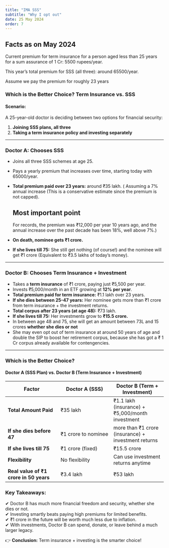 ```yaml
---
title: "IMA SSS"
subtitle: "Why I opt out"
date: 25 May 2024
order: 7
---
```


## Facts as on May 2024

Current premium for term insurance for a person aged less than 25 years for a sum assurance of 1 Cr: 5500 rupees/year.

This year's total premium for SSS (all three): around 65500/year.

Assume we pay the premium for roughly 23 years

### **Which is the Better Choice? Term Insurance vs. SSS**

#### **Scenario:**

A 25-year-old doctor is deciding between two options for financial security:

1.  **Joining SSS plans, all three**
2.  **Taking a term insurance policy and investing separately**

------------------------------------------------------------------------

### **Doctor A: Chooses SSS**

-   Joins all three SSS schemes at age 25.

-   Pays a yearly premium that increases over time, starting today with 65000/year.

-   **Total premium paid over 23 years:** around ₹35 lakh. ( Assuming a 7% annual increase (This is a conservative estimate since the premium is not capped).

    ::: callout-note
    ## Most important point

    For records, the premium was ₹12,000 per year 10 years ago, and the annual increase over the past decade has been 18%, well above 7%.)
    :::

-   **On death, nominee gets ₹1 crore.**

-   **If she lives till 75:** She still get nothing (of course!) and the nominee will get ₹1 crore (Equivalent to ₹3.5 lakhs of today's money).

------------------------------------------------------------------------

### **Doctor B: Chooses Term Insurance + Investment**

-   Takes a **term insurance** of ₹1 crore, paying just ₹5,500 per year.
-   Invests ₹5,000/month in an ETF growing at **12% per year**.
-   **Total premium paid for term insurance:** ₹1.1 lakh over 23 years.
-   **If she dies between 25-47 years:** Her nominee gets more than ₹1 crore from term insurance + the investment returns.
-   **Total corpus after 23 years (at age 48):** ₹73 lakh.
-   **If she lives till 75:** Her investments grow to **₹15.5 crore.**
-   In between age 48 and 75, she will get an amount between 73L and 15 crores **whether she dies or not**
-   She may even opt out of term insurance at around 50 years of age and double the SIP to boost her retirement corpus, because she has got a ₹ 1 Cr corpus already available for contengencies.

------------------------------------------------------------------------

### **Which is the Better Choice?**

#### **Doctor A (SSS Plan) vs. Doctor B (Term Insurance + Investment)**

| **Factor** | **Doctor A (SSS)** | **Doctor B (Term + Investment)** |
|----|----|----|
| **Total Amount Paid** | ₹35 lakh | ₹1.1 lakh (insurance) + ₹5,000/month investment |
| **If she dies before 47** | ₹1 crore to nominee | more than ₹1 crore (insurance) + investment returns |
| **If she lives till 75** | ₹1 crore (fixed) | ₹15.5 crore |
| **Flexibility** | No flexibility | Can use investment returns anytime |
| **Real value of ₹1 crore in 50 years** | ₹3.4 lakh | ₹53 lakh |

::: {.callout-note appearance="minimal" icon="false"}
### **Key Takeaways:**

✔ Doctor B has much more financial freedom and security, whether she dies or not.\
✔ Investing smartly beats paying high premiums for limited benefits.\
✔ ₹1 crore in the future will be worth much less due to inflation.\
✔ With investments, Doctor B can spend, donate, or leave behind a much larger legacy.
:::

👉 **Conclusion:** Term insurance + investing is the smarter choice!
